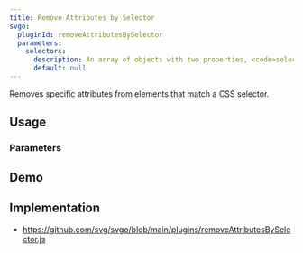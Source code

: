 ```yaml
---
title: Remove Attributes by Selector
svgo:
  pluginId: removeAttributesBySelector
  parameters:
    selectors:
      description: An array of objects with two properties, <code>selector</code>, and <code>attributes</code>, which represent a CSS selector and the attributes to remove respectively.
      default: null
---
```


Removes specific attributes from elements that match a CSS selector.

## Usage

<PluginUsage/>

### Parameters

<PluginParams/>

## Demo

<PluginDemo/>

## Implementation

* https://github.com/svg/svgo/blob/main/plugins/removeAttributesBySelector.js

